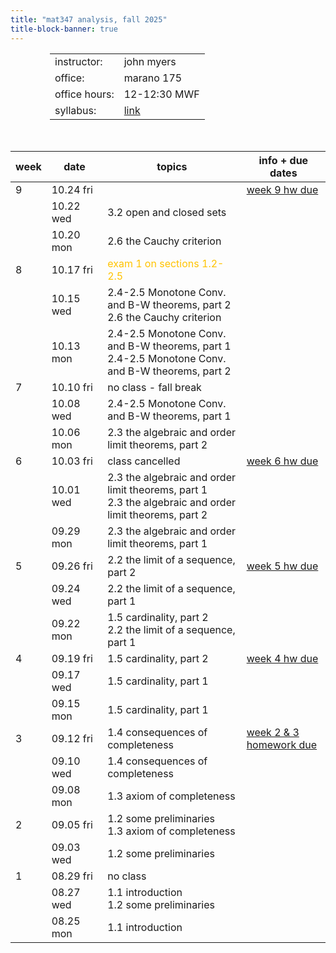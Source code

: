 ```yaml
---
title: "mat347 analysis, fall 2025"
title-block-banner: true
---
```


<table style="width:75%; margin-left:auto; margin-right:auto; margin-bottom: 50px;">
  <tr>
    <td>instructor:</td>
    <td>john myers</td>
  </tr>
  <tr>
    <td>office:</td>
    <td>marano 175</td>
  </tr>
  <tr>
    <td>office hours:</td>
    <td>12-12:30 MWF</td>
  </tr>
  <tr>
    <td>syllabus:</td>
    <td><a href="https://drive.google.com/file/d/1ZRobCJaVhHIz632IiisAGDC3aBHDuyBA/view?usp=drive_link" target="_blank">link</a></td>
  </tr>
</table>


| week | date | topics | info + due dates | 
|-|--|-----|---|
| 9 | 10.24 fri || <a href="https://drive.google.com/file/d/1ps6bMQ7cQkQNtz3nx4FbIWYYc988F0Ec/view?usp=drive_link" target="_blank">week 9 hw due</a>
|| 10.22 wed | 3.2 open and closed sets <a href="https://drive.google.com/file/d/1KlpoyhV4dsMguhhlp-W247kIajpoyVPH/view?usp=drive_link" target="_blank"><i class="bi bi-book"></i></a> <a href="https://drive.google.com/file/d/1G6kpoRwrGDjZB5Fvnv4uh4B0evSsiwKX/view?usp=drive_link" target="_blank"><i class="bi bi-journal"></i></a> <a href="https://drive.google.com/file/d/1U4vB9FGF78VVe9nhQjoMVxdcMeXajWgz/view?usp=drive_link" target="_blank"><i class="bi bi-journal-check"></i></a>
|| 10.20 mon | 2.6 the Cauchy criterion <a href="https://drive.google.com/file/d/18F432vbzdT2MAQJZpY5_itkj-qxDv2ed/view?usp=drive_link" target="_blank"><i class="bi bi-book"></i></a> <a href="https://drive.google.com/file/d/1yOipyvS-l2LtGcATmjcXks7d610ITK70/view?usp=drive_link" target="_blank"><i class="bi bi-journal"></i></a> <a href="https://drive.google.com/file/d/1A-Z_Vle4MiWwXVIAbXjK5XhKH_q1PVZJ/view?usp=drive_link" target="_blank"><i class="bi bi-journal-check"></i></a> 
| 8 | 10.17 fri | <span style="color: #FFC300">exam 1 on sections 1.2-2.5</span>
|| 10.15 wed | 2.4-2.5 Monotone Conv. and B-W theorems, part 2 <a href="https://drive.google.com/file/d/1u6kxERbTBDxR1nM2f8oV_LapJMfzr9LY/view?usp=drive_link" target="_blank"><i class="bi bi-book"></i></a> <br> 2.6 the Cauchy criterion <a href="https://drive.google.com/file/d/18F432vbzdT2MAQJZpY5_itkj-qxDv2ed/view?usp=drive_link" target="_blank"><i class="bi bi-book"></i></a> <a href="https://drive.google.com/file/d/1yOipyvS-l2LtGcATmjcXks7d610ITK70/view?usp=drive_link" target="_blank"><i class="bi bi-journal"></i></a> <a href="https://drive.google.com/file/d/1A-Z_Vle4MiWwXVIAbXjK5XhKH_q1PVZJ/view?usp=drive_link" target="_blank"><i class="bi bi-journal-check"></i></a>
|| 10.13 mon | 2.4-2.5 Monotone Conv. and B-W theorems, part 1 <a href="https://drive.google.com/file/d/1LFBKIlczFFvMHbUacShLkmjq8IyIgdW0/view?usp=drive_link" target="_blank"><i class="bi bi-book"></i></a> <a href="https://drive.google.com/file/d/1vay-S68pJRNxInWtQQ-470TZpNNdNvbl/view?usp=drive_link" target="_blank"><i class="bi bi-journal"></i></a> <a href="https://drive.google.com/file/d/121foPaDJficBVZLpjMuAH1XOF-rg2EZo/view?usp=drive_link" target="_blank"><i class="bi bi-journal-check"></i></a> <br> 2.4-2.5 Monotone Conv. and B-W theorems, part 2 <a href="https://drive.google.com/file/d/1u6kxERbTBDxR1nM2f8oV_LapJMfzr9LY/view?usp=drive_link" target="_blank"><i class="bi bi-book"></i></a>
| 7 | 10.10 fri | no class - fall break
|| 10.08 wed | 2.4-2.5 Monotone Conv. and B-W theorems, part 1 <a href="https://drive.google.com/file/d/1LFBKIlczFFvMHbUacShLkmjq8IyIgdW0/view?usp=drive_link" target="_blank"><i class="bi bi-book"></i></a> <a href="https://drive.google.com/file/d/1vay-S68pJRNxInWtQQ-470TZpNNdNvbl/view?usp=drive_link" target="_blank"><i class="bi bi-journal"></i></a> <a href="https://drive.google.com/file/d/121foPaDJficBVZLpjMuAH1XOF-rg2EZo/view?usp=drive_link" target="_blank"><i class="bi bi-journal-check"></i></a>
|| 10.06 mon | 2.3 the algebraic and order limit theorems, part 2 <a href="https://drive.google.com/file/d/1ujdNihAjU0g01OAT3cQoP8rnaUgfuz5G/view?usp=drive_link" target="_blank"><i class="bi bi-book"></i></a> <a href="https://drive.google.com/file/d/1b-qU7tVV70ytJbbk_11sDMqYCDSA4zPg/view?usp=drive_link" target="_blank"><i class="bi bi-journal"></i></a> <a href="https://drive.google.com/file/d/1U4z60pz6wzxPzScCmBfhIQ5r581B9AgO/view?usp=drive_link" target="_blank"><i class="bi bi-journal-check"></i></a> 
| 6 | 10.03 fri | class cancelled | <a href="https://drive.google.com/file/d/1pM7l3IQDRGq-rE6811EM4VLBP7fG9eoW/view?usp=drive_link" target="_blank">week 6 hw due</a>
|| 10.01 wed | 2.3 the algebraic and order limit theorems, part 1 <a href="https://drive.google.com/file/d/1uozLx6-sZU2lgxACsGmdnLzVm9f2UpZB/view?usp=drive_link" target="_blank"><i class="bi bi-book"></i></a> <a href="https://drive.google.com/file/d/1DxJAVoBmvQAh2--X5M5-aCqsit0cy6Vm/view?usp=drive_link" target="_blank"><i class="bi bi-journal"></i></a> <a href="https://drive.google.com/file/d/1bB9mPlaN3ZP9nKAKHlzAfOgFMPYe_qSU/view?usp=drive_link" target="_blank"><i class="bi bi-journal-check"></i></a> <br> 2.3 the algebraic and order limit theorems, part 2 <a href="https://drive.google.com/file/d/1ujdNihAjU0g01OAT3cQoP8rnaUgfuz5G/view?usp=drive_link" target="_blank"><i class="bi bi-book"></i></a> <a href="https://drive.google.com/file/d/1b-qU7tVV70ytJbbk_11sDMqYCDSA4zPg/view?usp=drive_link" target="_blank"><i class="bi bi-journal"></i></a> <a href="https://drive.google.com/file/d/1U4z60pz6wzxPzScCmBfhIQ5r581B9AgO/view?usp=drive_link" target="_blank"><i class="bi bi-journal-check"></i></a>
|| 09.29 mon | 2.3 the algebraic and order limit theorems, part 1 <a href="https://drive.google.com/file/d/1uozLx6-sZU2lgxACsGmdnLzVm9f2UpZB/view?usp=drive_link" target="_blank"><i class="bi bi-book"></i></a> <a href="https://drive.google.com/file/d/1DxJAVoBmvQAh2--X5M5-aCqsit0cy6Vm/view?usp=drive_link" target="_blank"><i class="bi bi-journal"></i></a> <a href="https://drive.google.com/file/d/1bB9mPlaN3ZP9nKAKHlzAfOgFMPYe_qSU/view?usp=drive_link" target="_blank"><i class="bi bi-journal-check"></i></a>
| 5 | 09.26 fri | 2.2 the limit of a sequence, part 2 <a href="https://drive.google.com/file/d/1kWeanrgHLDECBFJa5h5mrN5TkdU5Pm4q/view?usp=drive_link" target="_blank"><i class="bi bi-book"></i></a> <a href="https://drive.google.com/file/d/1FJB-kNkw0UfxO6Tg-9-slY2eWKZFXWwB/view?usp=drive_link" target="_blank"><i class="bi bi-journal"></i></a> <a href="https://drive.google.com/file/d/1d0lp2zfZ7EagUCFR6H0Awu6KSD42Tqdu/view?usp=drive_link" target="_blank"><i class="bi bi-journal-check"></i></a> | <a href="https://drive.google.com/file/d/1Fu1J97THoJfijcx5wuNCjX4daSm62aYg/view?usp=drive_link" target="_blank">week 5 hw due</a>
|| 09.24 wed | 2.2 the limit of a sequence, part 1 <a href="https://drive.google.com/file/d/1f2CBHJSwEhDQD3GwAq0iYs47SvyMfP5w/view?usp=drive_link" target="_blank"><i class="bi bi-book"></i></a> <a href="https://drive.google.com/file/d/1r2gbJh6B-_10OwjJ83Y-Sh4RTtBSH7kK/view?usp=drive_link" target="_blank"><i class="bi bi-journal"></i></a> <a href="https://drive.google.com/file/d/1yz9y1gASL-n1iGoFHWu4Bs1Br3ego0te/view?usp=drive_link" target="_blank"><i class="bi bi-journal-check"></i></a>
|| 09.22 mon | 1.5 cardinality, part 2 <a href="https://drive.google.com/file/d/1HzwbyxwXNb-ntPXszUARtc6LEWdoBwr4/view?usp=drive_link" target="_blank"><i class="bi bi-book"></i></a> <a href="https://drive.google.com/file/d/1FUsS7CX7z77OIINNDSh8xtkz4pyEY4rU/view?usp=drive_link" target="_blank"><i class="bi bi-journal"></i></a> <a href="https://drive.google.com/file/d/1T9QBTVTnBb3dPomDVvDM03t83Zp8MKDQ/view?usp=drive_link" target="_blank"><i class="bi bi-journal-check"></i></a><br>2.2 the limit of a sequence, part 1 <a href="https://drive.google.com/file/d/1f2CBHJSwEhDQD3GwAq0iYs47SvyMfP5w/view?usp=drive_link" target="_blank"><i class="bi bi-book"></i></a> <a href="https://drive.google.com/file/d/1r2gbJh6B-_10OwjJ83Y-Sh4RTtBSH7kK/view?usp=drive_link" target="_blank"><i class="bi bi-journal"></i></a> <a href="https://drive.google.com/file/d/1yz9y1gASL-n1iGoFHWu4Bs1Br3ego0te/view?usp=drive_link" target="_blank"><i class="bi bi-journal-check"></i></a>
| 4 | 09.19 fri | 1.5 cardinality, part 2 <a href="https://drive.google.com/file/d/1HzwbyxwXNb-ntPXszUARtc6LEWdoBwr4/view?usp=drive_link" target="_blank"><i class="bi bi-book"></i></a> <a href="https://drive.google.com/file/d/1FUsS7CX7z77OIINNDSh8xtkz4pyEY4rU/view?usp=drive_link" target="_blank"><i class="bi bi-journal"></i></a> <a href="https://drive.google.com/file/d/1T9QBTVTnBb3dPomDVvDM03t83Zp8MKDQ/view?usp=drive_link" target="_blank"><i class="bi bi-journal-check"></i></a> | <a href="https://drive.google.com/file/d/1YmF6DdcPsYONWgtTx6FAwpTgZyjfghZN/view?usp=drive_link" target="_blank">week 4 hw due</a>
|| 09.17 wed | 1.5 cardinality, part 1 <a href="https://drive.google.com/file/d/1S2GlPmaONK_tbus2D6hs1mfOKLJQvImT/view?usp=drive_link" target="_blank"><i class="bi bi-book"></i></a> <a href="https://drive.google.com/file/d/1QouFMzL07K8soWxiQwIMqAGSW6_gaHVG/view?usp=drive_link" target="_blank"><i class="bi bi-journal"></i></a> <a href="https://drive.google.com/file/d/1kThpBG5obEhlG52NT-jzX-pEXzBUUDep/view?usp=drive_link" target="_blank"><i class="bi bi-journal-check"></i></a>
|| 09.15 mon | 1.5 cardinality, part 1 <a href="https://drive.google.com/file/d/1S2GlPmaONK_tbus2D6hs1mfOKLJQvImT/view?usp=drive_link" target="_blank"><i class="bi bi-book"></i></a> <a href="https://drive.google.com/file/d/1QouFMzL07K8soWxiQwIMqAGSW6_gaHVG/view?usp=drive_link" target="_blank"><i class="bi bi-journal"></i></a> <a href="https://drive.google.com/file/d/1kThpBG5obEhlG52NT-jzX-pEXzBUUDep/view?usp=drive_link" target="_blank"><i class="bi bi-journal-check"></i></a>
| 3 | 09.12 fri | 1.4 consequences of completeness <a href="https://drive.google.com/file/d/1iRSpIdTRIZgqSDXOC7en9Z3SFxKvwhk1/view?usp=drive_link" target="_blank"><i class="bi bi-book"></i></a> <a href="https://drive.google.com/file/d/1bHua9E-nwNRl-5NVZvopWap_OGLHm5x1/view?usp=drive_link" target="_blank"><i class="bi bi-journal"></i></a> <a href="https://drive.google.com/file/d/1Z71KjqpB_I08p1Ehd-m9MXvd13FrNTCU/view?usp=drive_link" target="_blank"><i class="bi bi-journal-check"></i></a> | <a href="https://drive.google.com/file/d/159a_cI4OpZY9p8If4nZZfAzqjlBCygO9/view?usp=drive_link" target="_blank">week 2 & 3 homework due</a>
|| 09.10 wed | 1.4 consequences of completeness <a href="https://drive.google.com/file/d/1iRSpIdTRIZgqSDXOC7en9Z3SFxKvwhk1/view?usp=drive_link" target="_blank"><i class="bi bi-book"></i></a> <a href="https://drive.google.com/file/d/1bHua9E-nwNRl-5NVZvopWap_OGLHm5x1/view?usp=drive_link" target="_blank"><i class="bi bi-journal"></i></a> <a href="https://drive.google.com/file/d/1Z71KjqpB_I08p1Ehd-m9MXvd13FrNTCU/view?usp=drive_link" target="_blank"><i class="bi bi-journal-check"></i></a>
|| 09.08 mon | 1.3 axiom of completeness <a href="https://drive.google.com/file/d/1PCvj2tu7NaMF48cIoS-OKOLje6euwTTP/view?usp=drive_link" target="_blank"><i class="bi bi-book"></i></a> <a href="https://drive.google.com/file/d/1-BgUQOZNCTbPDQ22UJjHorJ4u7asWkGq/view?usp=drive_link" target="_blank"><i class="bi bi-journal"></i></a> <a href="https://drive.google.com/file/d/12RXBIJMpSZ2qvSeQw3mfWwcPy3U-5mxi/view?usp=drive_link" target="_blank"><i class="bi bi-journal-check"></i></a>
| 2 | 09.05 fri | 1.2 some preliminaries<br>1.3 axiom of completeness <a href="https://drive.google.com/file/d/1PCvj2tu7NaMF48cIoS-OKOLje6euwTTP/view?usp=drive_link" target="_blank"><i class="bi bi-book"></i></a> <a href="https://drive.google.com/file/d/1-BgUQOZNCTbPDQ22UJjHorJ4u7asWkGq/view?usp=drive_link" target="_blank"><i class="bi bi-journal"></i></a> <a href="https://drive.google.com/file/d/12RXBIJMpSZ2qvSeQw3mfWwcPy3U-5mxi/view?usp=drive_link" target="_blank"><i class="bi bi-journal-check"></i></a>
|| 09.03 wed | 1.2 some preliminaries <a href="https://drive.google.com/file/d/1v7wbFBsmiAoMhmN9xpk4ZRDDtlx7ujcB/view?usp=drive_link" target="_blank"><i class="bi bi-book"></i></a> <a href="https://drive.google.com/file/d/1W8Aqf68OYG_9EU3mCe1vOs2u5gLqQgKo/view?usp=drive_link" target="_blank"><i class="bi bi-journal"></i></a> <a href="https://drive.google.com/file/d/1q_gUuAO91jRYKuK-Z-f-Wo8CfA9vJrFu/view?usp=drive_link" target="_blank"><i class="bi bi-journal-check"></i></a>
| 1 | 08.29 fri | no class
|| 08.27 wed | 1.1 introduction <a href="https://drive.google.com/file/d/183FagTTzgeKfmpJPKaoA0BOx8kkVgHHz/view?usp=drive_link" target="_blank"><i class="bi bi-book"></i></a> <a href="https://drive.google.com/file/d/1uKWgl53_jtM6Y77f6OQUfpNVlzfwLNq8/view?usp=drive_link" target="_blank"><i class="bi bi-journal"></i></a> <a href="https://drive.google.com/file/d/18dcbTZfzEneXdpLzczOZAWZhR3vgx3D0/view?usp=drive_link" target="_blank"><i class="bi bi-journal-check"></i></a><br>1.2 some preliminaries <a href="https://drive.google.com/file/d/1v7wbFBsmiAoMhmN9xpk4ZRDDtlx7ujcB/view?usp=drive_link" target="_blank"><i class="bi bi-book"></i></a> <a href="https://drive.google.com/file/d/1W8Aqf68OYG_9EU3mCe1vOs2u5gLqQgKo/view?usp=drive_link" target="_blank"><i class="bi bi-journal"></i></a> <a href="https://drive.google.com/file/d/1q_gUuAO91jRYKuK-Z-f-Wo8CfA9vJrFu/view?usp=drive_link" target="_blank"><i class="bi bi-journal-check"></i></a>
|| 08.25 mon | 1.1 introduction <a href="https://drive.google.com/file/d/183FagTTzgeKfmpJPKaoA0BOx8kkVgHHz/view?usp=drive_link" target="_blank"><i class="bi bi-book"></i></a> <a href="https://drive.google.com/file/d/1uKWgl53_jtM6Y77f6OQUfpNVlzfwLNq8/view?usp=drive_link" target="_blank"><i class="bi bi-journal"></i></a> <a href="https://drive.google.com/file/d/18dcbTZfzEneXdpLzczOZAWZhR3vgx3D0/view?usp=drive_link" target="_blank"><i class="bi bi-journal-check"></i></a>

